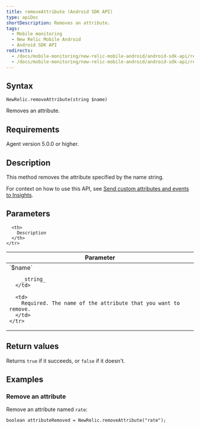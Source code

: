 ```yaml
---
title: removeAttribute (Android SDK API)
type: apiDoc
shortDescription: Removes an attribute.
tags:
  - Mobile monitoring
  - New Relic Mobile Android
  - Android SDK API
redirects:
  - /docs/mobile-monitoring/new-relic-mobile-android/android-sdk-api/removeattribute-android-agent-api
  - /docs/mobile-monitoring/new-relic-mobile-android/android-sdk-api/removeattribute-android-sdk-api
---
```


## Syntax

```
NewRelic.removeAttribute(string $name)
```

Removes an attribute.

## Requirements

Agent version 5.0.0 or higher.

## Description

This method removes the attribute specified by the name string.

For context on how to use this API, see [Send custom attributes and events to Insights](/docs/mobile-monitoring/new-relic-mobile-android/install-configure/work-android-sdk-api#attributes-events-insights).

## Parameters

<table>
  <thead>
    <tr>
      <th width="25%">
        Parameter
      </th>

      <th>
        Description
      </th>
    </tr>
  </thead>

  <tbody>
    <tr>
      <td>
        `$name`

        _string_
      </td>

      <td>
        Required. The name of the attribute that you want to remove.
      </td>
    </tr>
  </tbody>
</table>

## Return values

Returns `true` if it succeeds, or `false` if it doesn't.

## Examples

### Remove an attribute

Remove an attribute named `rate`:

```
boolean attributeRemoved = NewRelic.removeAttribute("rate");
```
